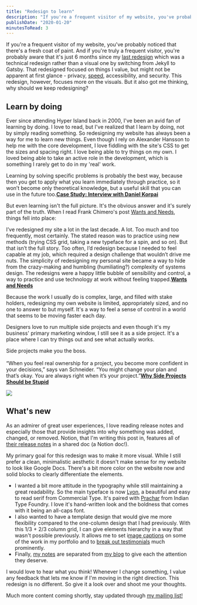 ```yaml
---
title: "Redesign to learn"
description: "If you're a frequent visitor of my website, you've probably noticed that there's a fresh coat of paint. And if you're truly a frequent visitor, you're probably aware that it's just 6 months since my last redesign which was a technical redesign rather than a visual one by switching from Jekyll to Gatsby. That redesigned focused on things I value, but might not be apparent at first glance - privacy, speed, accessibility, and security. This redesign, however, focuses more on the visuals. But it als"
publishDate: "2020-01-20"
minutesToRead: 3
---
```


<p>If you're a frequent visitor of my website, you've probably noticed that there's a fresh coat of paint. And if you're truly a frequent visitor, you're probably aware that it's just 6 months since my <a href="newdesign/">last redesign</a> which was a technical redesign rather than a visual one by switching from Jekyll to Gatsby. That redesigned focused on things I value, but might not be apparent at first glance - privacy, <a href="https://www.antonsten.com/waiting/">speed</a>, accessibility, and security. This redesign, however, focuses more on the visuals. But it also got me thinking, why should we keep redesigning?</p>
<h2 id="learn-by-doing">Learn by doing</h2>
<p>Ever since attending Hyper Island back in 2000, I've been an avid fan of learning by doing. I love to read, but I've realized that I learn by doing, not by simply reading something. So redesigning my website has always been a way for me to learn new things. Even though I rely on Alexander Hansson to help me with the core development, I love fiddling with the site's CSS to get the sizes and spacing right. I love being able to try things on my own. I loved being able to take an active role in the development, which is something I rarely get to do in my 'real' work.</p>

<div class="blockquote">
<div><p>Learning by solving specific problems is probably the best way, because then you get to apply what you learn immediately through practice, so it won’t become only theoretical knowledge, but a useful skill that you can use in the future too.<strong><a href="https://www.casestudy.club/interviews/daniel-korpai?ref=antonsten.com">Case Study: Interview with Daniel Korpai</a></strong></p></div>
</div>

<p>But even learning isn't the full picture. It's the obvious answer and it's surely part of the truth. When I read Frank Chimero's post <a href="https://frankchimero.com/blog/2020/wants-and-needs/?ref=antonsten.com">Wants and Needs</a>, things fell into place:</p>

<div class="blockquote">
<div><p>I’ve redesigned my site a lot in the last decade. A lot. Too much and too frequently, most certainly. The stated reason was to practice using new methods (trying CSS grid, taking a new typeface for a spin, and so on). But that isn’t the full story. Too often, I’d redesign because I needed to feel capable at my job, which required a design challenge that wouldn’t drive me nuts. The simplicity of redesigning my personal site became a way to hide from the crazy-making and humbling (humiliating?) complexity of systems design. The redesigns were a happy little bubble of sensibility and control, a way to practice and use technology at work without feeling trapped.<strong><a href="https://frankchimero.com/blog/2020/wants-and-needs/?ref=antonsten.com">Wants and Needs</a></strong></p></div>
</div>

<p>Because the work I usually do is complex, large, and filled with stake holders, redesigning my own website is limited, appropriately sized, and no one to answer to but myself. It's a way to feel a sense of control in a world that seems to be moving faster each day.</p>
<p>Designers love to run multiple side projects and even though it's my business' primary marketing window, I still see it as a side project. It's a place where I can try things out and see what actually works.</p>

<div class="blockquote">
<div><p>Side projects make you the boss.<br /><br />
“When you feel real ownership for a project, you become more confident in your decisions,” says van Schneider. “You might change your plan and that’s okay. You are always right when it’s your project.”<strong><a href="https://vanschneider.com/why-side-projects-should-be-stupid?ref=antonsten.com">Why Side Projects Should be Stupid</a></strong></p></div>
</div>

![](https://www.antonsten.com/content/images/2024/09/newwebsite.png)
<h2 id="whats-new">What's new</h2>
<p>As an admirer of great user experiences, I love reading release notes and especially those that provide insights into why something was added, changed, or removed. Notion, that I'm writing this post in, features all of <a href="https://www.notion.so/What-s-New-157765353f2c4705bd45474e5ba8b46c?ref=antonsten.com">their release notes</a> in a shared doc (a Notion doc!).</p>
<p>My primary goal for this redesign was to make it more visual. While I still prefer a clean, minimalistic aesthetic it doesn't make sense for my website to look like Google Docs. There's a bit more color on the website now and solid blocks to clearly differentiate the elements.</p>
<ul>
<li>I wanted a bit more attitude in the typography while still maintaining a great readability. So the main typeface is now <a href="https://commercialtype.com/catalog/lyon_text?ref=antonsten.com">Lyon</a>, a beautiful and easy to read serif from Commercial Type. It's paired with <a href="https://www.indiantypefoundry.com/fonts/prachar?ref=antonsten.com">Prachar</a> from Indian Type Foundry. I love it's hand-written look and the boldness that comes with it being an all-caps font.</li>
<li>I also wanted to have a template design that would give me more flexibility compared to the one-column design that I had previously. With this 1/3 + 2/3 column grid, I can give elements hierarchy in a way that wasn't possible previously. It allows me to set i<a href="https://www.antonsten.com/case/eon">mage captions</a> on some of the work in my portfolio and to <a href="https://www.antonsten.com/work-with-me">break out testimonials</a> much prominently.</li>
<li>Finally, <a href="https://www.antonsten.com/notes">my notes</a> are separated from <a href="https://www.antonsten.com/blog">my blog</a> to give each the attention they deserve.</li>
</ul>
<p>I would love to hear what you think! Whenever I change something, I value any feedback that lets me know if I'm moving in the right direction. This redesign is no different. So give it a look over and shoot me your thoughts.</p>
<p>Much more content coming shortly, stay updated through <a href="https://www.antonsten.com/newsletter">my mailing list!</a></p>